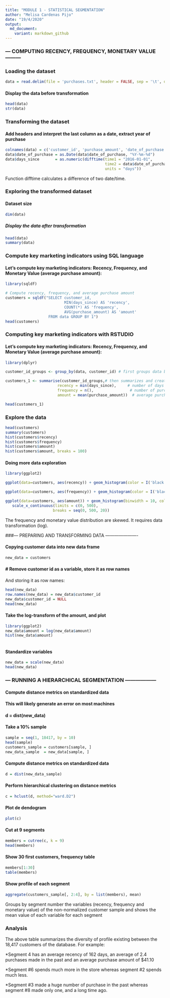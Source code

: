 ```yaml
---
title: "MODULE 1 - STATISTICAL SEGMENTATION"
author: "Melisa Cardenas Pijo"
date: "19/4/2020"
output:
  md_document:
    variant: markdown_github
---
```

### --- COMPUTING RECENCY, FREQUENCY, MONETARY VALUE ---------
### Loading the dataset

```r
data = read.delim(file = 'purchases.txt', header = FALSE, sep = '\t', dec = '.')
```

#### Display the data before transformation
```r
head(data)
str(data)
```

### Transforming the dataset
#### Add headers and interpret the last column as a date, extract year of purchase

```r
colnames(data) = c('customer_id', 'purchase_amount', 'date_of_purchase')
data$date_of_purchase = as.Date(data$date_of_purchase, "%Y-%m-%d")
data$days_since       = as.numeric(difftime(time1 = "2016-01-01",
                                            time2 = data$date_of_purchase,
                                            units = "days"))
```
Function difftime calculates a difference of two date/time.

### Exploring the transformed dataset
#### Dataset size
```r
dim(data)
```

##### Display the data after transformation
```r
head(data)
summary(data)
```

### Compute key marketing indicators using SQL language
#### Let's compute key marketing indicators: Recency, Frequency, and Monetary Value (average purchase amount):
```r

library(sqldf)

# Compute recency, frequency, and average purchase amount
customers = sqldf("SELECT customer_id,
                          MIN(days_since) AS 'recency',
                          COUNT(*) AS 'frequency',
                          AVG(purchase_amount) AS 'amount'
                   FROM data GROUP BY 1")
head(customers)
```

### Computing key marketing indicators with RSTUDIO
#### Let's compute key marketing indicators: Recency, Frequency, and Monetary Value (average purchase amount):
```r
library(dplyr)

customer_id_groups <- group_by(data, customer_id) # first groups data by customer_id

customers_1 <- summarise(customer_id_groups,# then summarizes and creates new variables 
                       recency = min(days_since),     # number of days since last purchase
                       frequency = n(),                # number of purchases
                       amount = mean(purchase_amount))  # average purchase amount (monetary value)

head(customers_1)
```

### Explore the data
```r
head(customers)
summary(customers)
hist(customers$recency)
hist(customers$frequency)
hist(customers$amount)
hist(customers$amount, breaks = 100)
```

#### Doing more data exploration
```r
library(ggplot2)

ggplot(data=customers, aes(recency)) + geom_histogram(color = I('black'), fill= I('blue3'))
```
```r
ggplot(data=customers, aes(frequency)) + geom_histogram(color = I('black'), fill= I('orange'))
```
```r
ggplot(data=customers, aes(amount)) + geom_histogram(binwidth = 10, color = I('black'), fill= I('deepskyblue')) +
   scale_x_continuous(limits = c(0, 500),
                     breaks = seq(0, 500, 20))
```
The frequency and monetary value distribution are skewed. It requires data transformation (log).

###--- PREPARING AND TRANSFORMING DATA ----------------------

#### Copying customer data into new data frame

```r
new_data = customers
```

#### # Remove customer id as a variable, store it as row names
And storing it as row names:

```r
head(new_data)
row.names(new_data) = new_data$customer_id
new_data$customer_id = NULL
head(new_data)

```

#### Take the log-transform of the amount, and plot

```r
library(ggplot2)
new_data$amount = log(new_data$amount)
hist(new_data$amount)
 

```
#### Standardize variables

```r
new_data = scale(new_data)
head(new_data)
```

### --- RUNNING A HIERARCHICAL SEGMENTATION ------------------

#### Compute distance metrics on standardized data
#### This will likely generate an error on most machines
#### d = dist(new_data)

#### Take a 10% sample

```r
sample = seq(1, 18417, by = 10)
head(sample)
customers_sample = customers[sample, ]
new_data_sample  = new_data[sample, ]
```

#### Compute distance metrics on standardized data

```r
d = dist(new_data_sample)
```

#### Perform hierarchical clustering on distance metrics
```r
c = hclust(d, method="ward.D2")

```

#### Plot de dendogram
```r
plot(c)
```

#### Cut at 9 segments

```r
members = cutree(c, k = 9)
head(members)
```

#### Show 30 first customers, frequency table
```r
members[1:30]
table(members)
```

#### Show profile of each segment
```r
aggregate(customers_sample[, 2:4], by = list(members), mean)
```

Groups by segment number the variables (recency, frequency and monetary value) of the non-normalized customer sample and shows the mean value of each variable for each segment

### Analysis

The above table summarizes the diversity of profile existing between the 18,417 customers of the database. For example:

*Segment 4 has an average recency of 162 days, an average of 2.4 purchases made in the past and an average purchase amount of $41.10

*Segment #6 spends much more in the store whereas segment #2 spends much less.

*Segment #3 made a huge number of purchase in the past whereas segment #8 made only one, and a long time ago.











